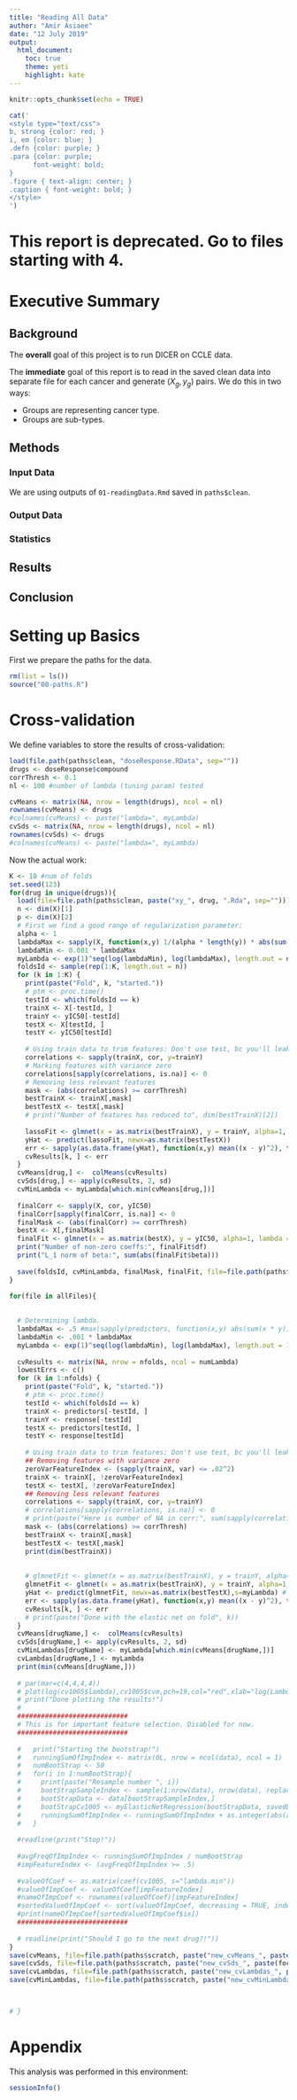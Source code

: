 ```yaml
---
title: "Reading All Data"
author: "Amir Asiaee"
date: "12 July 2019"
output:
  html_document:
    toc: true
    theme: yeti
    highlight: kate
---
```

  
```r
knitr::opts_chunk$set(echo = TRUE)
```
```r
cat('
<style type="text/css">
b, strong {color: red; }
i, em {color: blue; }
.defn {color: purple; }
.para {color: purple;
      font-weight: bold;
}
.figure { text-align: center; }
.caption { font-weight: bold; }
</style>
')
```
# This report is deprecated. Go to files starting with 4.

# Executive Summary
## Background
The **overall** goal of this project is to run DICER on CCLE data. 

The **immediate** goal of this report is to read in the saved clean data into separate file for each cancer and generate $(X_g, y_g)$ pairs. We do this in two ways:

- Groups are representing cancer type. 
- Groups are sub-types. 

## Methods

### Input Data
We are using outputs of `01-readingData.Rmd` saved in `paths$clean`. 

### Output Data 


### Statistics

## Results

## Conclusion


# Setting up Basics

First we prepare the paths for the data. 
```r
rm(list = ls())
source("00-paths.R")
```

# Cross-validation
We define variables to store the results of cross-validation:
```r
load(file.path(paths$clean, "doseResponse.RData", sep=""))
drugs <- doseResponse$compound
corrThresh <- 0.1
nl <- 100 #number of lambda (tuning param) tested

cvMeans <- matrix(NA, nrow = length(drugs), ncol = nl)
rownames(cvMeans) <- drugs
#colnames(cvMeans) <- paste("lambda=", myLambda)
cvSds <- matrix(NA, nrow = length(drugs), ncol = nl)
rownames(cvSds) <- drugs
#colnames(cvMeans) <- paste("lambda=", myLambda)
```

Now the actual work:
```r
K <- 10 #num of folds
set.seed(123)
for(drug in unique(drugs)){
  load(file=file.path(paths$clean, paste("xy_", drug, ".Rda", sep="")))
  n <- dim(X)[1]
  p <- dim(X)[2]
  # First we find a good range of regularization parameter:
  alpha <- 1
  lambdaMax <- sapply(X, function(x,y) 1/(alpha * length(y)) * abs(sum(x*y)), yIC50)
  lambdaMin <- 0.001 * lambdaMax
  myLambda <- exp(1)^seq(log(lambdaMin), log(lambdaMax), length.out = nl)
  foldsId <- sample(rep(1:K, length.out = n))
  for (k in 1:K) {
    print(paste("Fold", k, "started."))
    # ptm <- proc.time()
    testId <- which(foldsId == k)
    trainX <- X[-testId, ]
    trainY <- yIC50[-testId]
    testX <- X[testId, ]
    testY <- yIC50[testId]
    
    # Using train data to trim features: Don't use test, bc you'll leak info from test to train. 
    correlations <- sapply(trainX, cor, y=trainY)
    # Marking features with variance zero
    correlations[sapply(correlations, is.na)] <- 0
    # Removing less relevant features 
    mask <- (abs(correlations) >= corrThresh) 
    bestTrainX <- trainX[,mask]
    bestTestX <- testX[,mask]
    # print("Number of features has reduced to", dim(bestTrainX)[2])
    
    lassoFit <- glmnet(x = as.matrix(bestTrainX), y = trainY, alpha=1, lambda = myLambda)
    yHat <- predict(lassoFit, newx=as.matrix(bestTestX)) 
    err <- sapply(as.data.frame(yHat), function(x,y) mean((x - y)^2), testY)
    cvResults[k, ] <- err
  }
  cvMeans[drug,] <-  colMeans(cvResults)
  cvSds[drug,] <- apply(cvResults, 2, sd)
  cvMinLambda <- myLambda[which.min(cvMeans[drug,])]
  
  finalCorr <- sapply(X, cor, yIC50)
  finalCorr[sapply(finalCorr, is.na)] <- 0
  finalMask <- (abs(finalCorr) >= corrThresh) 
  bestX <- X[,finalMask]
  finalFit <- glmnet(x = as.matrix(bestX), y = yIC50, alpha=1, lambda = cvMinLambda)
  print("Number of non-zero coeffs:", finalFit$df)
  print("L_1 norm of beta:", sum(abs(finalFit$beta)))
  
  save(foldsId, cvMinLambda, finalMask, finalFit, file=file.path(paths$clean, paste("lassoRes_", drug, ".Rda", sep="")))
}
```

```r
for(file in allFiles){
  
  
  # Determining lambda.
  lambdaMax <- .5 #max(sapply(predictors, function(x,y) abs(sum(x * y)), response)) / nTrain
  lambdaMin <- .001 * lambdaMax
  myLambda <- exp(1)^seq(log(lambdaMin), log(lambdaMax), length.out = 10)
  
  cvResults <- matrix(NA, nrow = nfolds, ncol = numLambda)
  lowestErrs <- c()
  for (k in 1:nfolds) {
    print(paste("Fold", k, "started."))
    # ptm <- proc.time()
    testId <- which(foldsId == k)
    trainX <- predictors[-testId, ]
    trainY <- response[-testId]
    testX <- predictors[testId, ]
    testY <- response[testId]
    
    # Using train data to trim features: Don't use test, bc you'll leak info from test to train. 
    ## Removing features with variance zero
    zeroVarFeatureIndex <- (sapply(trainX, var) <= .02^2)
    trainX <- trainX[, !zeroVarFeatureIndex]
    testX <- testX[, !zeroVarFeatureIndex]
    ## Removing less relevant features 
    correlations <- sapply(trainX, cor, y=trainY)
    # correlations[sapply(correlations, is.na)] <- 0
    # print(paste("Here is number of NA in corr:", sum(sapply(correlations, is.na))))
    mask <- (abs(correlations) >= corrThresh) 
    bestTrainX <- trainX[,mask]
    bestTestX <- testX[,mask]
    print(dim(bestTrainX))
    
    
    # glmnetFit <- glmnet(x = as.matrix(bestTrainX), y = trainY, alpha=2/3, lambda = myLambda)
    glmnetFit <- glmnet(x = as.matrix(bestTrainX), y = trainY, alpha=1, lambda = myLambda)
    yHat <- predict(glmnetFit, newx=as.matrix(bestTestX),s=myLambda) # make predictions
    err <- sapply(as.data.frame(yHat), function(x,y) mean((x - y)^2), testY)
    cvResults[k, ] <- err
    # print(paste("Done with the elastic net on fold", k))
  }
  cvMeans[drugName,] <-  colMeans(cvResults)
  cvSds[drugName,] <- apply(cvResults, 2, sd)
  cvMinLambdas[drugName] <- myLambda[which.min(cvMeans[drugName,])]
  cvLambdas[drugName,] <- myLambda
  print(min(cvMeans[drugName,]))
  
  # par(mar=c(4,4,4,4))
  # plot(log(cv1005$lambda),cv1005$cvm,pch=19,col="red",xlab="log(Lambda)",ylab=cv1005$name)
  # print("Done plotting the results!")
  #   
  ############################
  # This is for important feature selection. Disabled for now.
  ############################
  
  #   print("Starting the bootstrap!")
  #   runningSumOfImpIndex <- matrix(0L, nrow = ncol(data), ncol = 1)
  #   numBootStrap <- 50
  #   for(i in 1:numBootStrap){
  #     print(paste("Resample number ", i))
  #     bootStrapSampleIndex <- sample(1:nrow(data), nrow(data), replace=TRUE)
  #     bootStrapData <- data[bootStrapSampleIndex,]
  #     bootStrapCv1005 <- myElasticNetRegression(bootStrapData, savedLambda.min)
  #     runningSumOfImpIndex <- runningSumOfImpIndex + as.integer(abs(as.matrix(coef(bootStrapCv1005))) >0.00000001)
  #   }
  
  #readline(print("Stop!"))
  
  #avgFreqOfImpIndex <- runningSumOfImpIndex / numBootStrap
  #impFeatureIndex <- (avgFreqOfImpIndex >= .5)
  
  #valueOfCoef <- as.matrix(coef(cv1005, s="lambda.min"))
  #valueOfImpCoef <- valueOfCoef[impFeatureIndex]
  #nameOfImpCoef <- rownames(valueOfCoef)[impFeatureIndex]
  #sortedValueOfImpCoef <- sort(valueOfImpCoef, decreasing = TRUE, index.return=TRUE)
  #print(nameOfImpCoef[sortedValueOfImpCoef$ix])
  ############################
  
  # readline(print("Should I go to the next drug?!"))
}
save(cvMeans, file=file.path(paths$scratch, paste("new_cvMeans_", paste(focusedCancerTypes, corrThresh, collapse = "_") ,".RData")))
save(cvSds, file=file.path(paths$scratch, paste("new_cvSds_", paste(focusedCancerTypes, corrThresh, collapse = "_") ,".RData")))
save(cvLambdas, file=file.path(paths$scratch, paste("new_cvLambdas_", paste(focusedCancerTypes, corrThresh, collapse = "_") ,".RData")))
save(cvMinLambdas, file=file.path(paths$scratch, paste("new_cvMinLambdas_", paste(focusedCancerTypes, corrThresh, collapse = "_") ,".RData")))



# }
```

# Appendix
This analysis was performed in this environment:
```r
sessionInfo()
```
